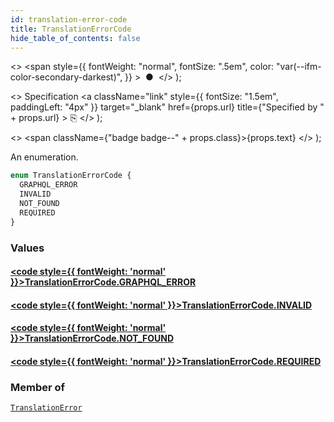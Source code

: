 ```yaml
---
id: translation-error-code
title: TranslationErrorCode
hide_table_of_contents: false
---
```


  <>
    <span
      style={{
        fontWeight: "normal",
        fontSize: ".5em",
        color: "var(--ifm-color-secondary-darkest)",
      }}
    >
      &nbsp;●&nbsp;
    </span>
  </>
);

  <>
    Specification
    <a
      className="link"
      style={{ fontSize: "1.5em", paddingLeft: "4px" }}
      target="\_blank"
      href={props.url}
      title={"Specified by " + props.url}
    >
      ⎘
    </a>
  </>
);

  <>
    <span className={"badge badge--" + props.class}>{props.text}</span>
  </>
);

An enumeration.

```graphql
enum TranslationErrorCode {
  GRAPHQL_ERROR
  INVALID
  NOT_FOUND
  REQUIRED
}
```

### Values

#### [<code style={{ fontWeight: 'normal' }}>TranslationErrorCode.<b>GRAPHQL_ERROR</b></code>](#)

>

#### [<code style={{ fontWeight: 'normal' }}>TranslationErrorCode.<b>INVALID</b></code>](#)

>

#### [<code style={{ fontWeight: 'normal' }}>TranslationErrorCode.<b>NOT_FOUND</b></code>](#)

>

#### [<code style={{ fontWeight: 'normal' }}>TranslationErrorCode.<b>REQUIRED</b></code>](#)

>

### Member of

[`TranslationError`](../../api-reference/miscellaneous/objects/translation-error) <Badge class="secondary" text="object"/>
